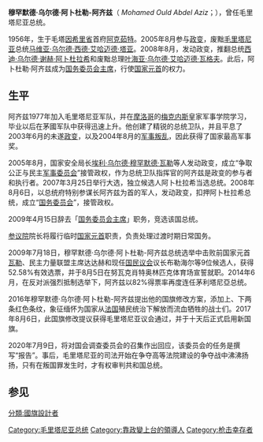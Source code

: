 {{expand language}}
{{Infobox officeholder
|name           = 穆罕默德·乌尔德·阿卜杜勒-阿齐兹<br>{{rtl-lang|ar|محمد ولد عبد العزيز}}
|image          = Mohamed Ould Abdel Aziz August 2014 (cropped).jpg
|office         = [[毛里塔尼亚总统|毛里塔尼亚总统]]
|primeminister  = [[穆拉耶·乌尔德·穆罕默德·拉格达夫|穆拉耶·乌尔德·穆罕默德·拉格达夫]]
|term_start     = 2009年8月5日
|term_end       = 2019年8月1日
|predecessor    = {{le|巴·马马杜·姆巴耶|Ba Mamadou Mbaré}}<small>（代理）</small>
|successor      = [[穆罕默德·乌尔德·加祖瓦尼|穆罕默德·乌尔德·加祖瓦尼]]
|office1        = 第12任[[非洲联盟主席|非洲联盟主席]]
|term_start1    = 2014年1月30日
|term_end1      = 2015年1月30日
|predecessor1   = [[海尔马里亚姆·德萨莱尼|海尔马里亚姆·德萨莱尼]]
|successor1     = [[羅伯·穆加比|羅伯·穆加比]]
|office2        = 毛里塔尼亚国务委员会主席
|primeminister2 = [[穆拉耶·乌尔德·穆罕默德·拉格达夫|穆拉耶·乌尔德·穆罕默德·拉格达夫]]
|term_start2    = 2008年8月6日
|term_end2      = 2009年4月15日<small>（代理）</small>
|predecessor2   = [[西迪·乌尔德·谢赫·阿卜杜拉希|西迪·乌尔德·谢赫·阿卜杜拉希]]
|successor2     = {{le|巴·马马杜·姆巴耶|Ba Mamadou Mbaré}}<small>（代理）</small>
|birth_date     = {{birth date and age|1956|12|20}}
|birth_place    = {{flag|法属西非}}[[阿克茹特|阿克茹特]]<br><small>（今属[[毛里塔尼亚|毛里塔尼亚]]）</small>
|death_date     = 
|death_place    = 
|party          = {{le|争取共和联盟|Union for the Republic (Mauritania)}}
|alma_mater     = 梅克内斯皇家军事学院
|religion       = [[伊斯兰教|伊斯兰教]][[逊尼派|逊尼派]]
|allegiance     = {{flag|Mauritania}}
|branch         = {{army|Mauritania}}
|serviceyears   = 1977－2009
|rank           = [[准将|准将]]
}}

'''穆罕默德·乌尔德·阿卜杜勒-阿齐兹'''（{{lang-ar|محمد ولد عبد العزيز}} ''Mohamed Ould Abdel Aziz''；{{bd|1956年|12月20日|catIdx=A}}），曾任毛里塔尼亚总统。

1956年，生于毛塔[[因希里省|因希里省]]首府[[阿克茹特|阿克茹特]]。2005年8月参与[[政变|政变]]，废黜[[毛里塔尼亚|毛里塔尼亚]]总统[[马维亚·乌尔德·西德·艾哈迈德·塔亚|马维亚·乌尔德·西德·艾哈迈德·塔亚]]。2008年8月，发动政变，推翻总统[[西迪·乌尔德·谢赫·阿卜杜拉希|西迪·乌尔德·谢赫·阿卜杜拉希]]和废黜总理[[叶海亚·乌尔德·艾哈迈德·瓦格夫|叶海亚·乌尔德·艾哈迈德·瓦格夫]]。此后，阿卜杜勒·阿齐兹成为[[国务委员会主席|国务委员会主席]]，行使[[国家元首|国家元首]]的权力。

== 生平 ==
阿齐兹1977年加入毛里塔尼亚军队，并在[[摩洛哥|摩洛哥]]的[[梅克内斯|梅克内斯]]皇家军事学院学习，毕业以后在茅國军队中获得迅速上升。他创建了精锐的总统卫队，并且平息了2003年6月的未遂[[政变|政变]]，以及2004年8月的[[叛乱|军事叛乱]]，因此获得了国家最高军事奖。

2005年8月，国家安全局长[[埃利·乌尔德·穆罕默德·瓦勒|埃利·乌尔德·穆罕默德·瓦勒]]等人发动政变，成立“争取公正与民主[[军事委员会|军事委员会]]”接管政权，作为总统卫队指挥官的阿齐兹是政变的参与者和执行者。2007年3月25日举行大选，独立候选人阿卜杜拉希当选总统。2008年8月6日，以总统府特别参谋长阿齐兹为首的军人，发动政变，扣押阿卜杜拉希总统，成立“[[国务委员会|国务委员会]]”，接管政权。

2009年4月15日辞去「[[国务委员会主席|国务委员会主席]]」职务，竞选该国总统。

[[参议院|参议院]]院长{{le|巴·马马杜|Ba Mamadou Mbaré}}将履行临时[[国家元首|国家元首]]职责，负责处理过渡时期日常国务。

2009年7月18日，穆罕默德·乌尔德·阿卜杜勒-阿齐兹总统选举中击败前国家元首[[埃利·乌尔德·穆罕默德·瓦勒|瓦勒]]、民主力量联盟主席达达赫和现任[[国民议会|国民议会]]议长布勒海尔等9位候选人，获得52.58%有效选票，并于8月5日在努瓦克肖特奥林匹克体育场宣誓就职。2014年6月，在反对派强烈抵制选举下，阿齐兹以82%得票率再度连任茅利塔尼亞总统。

2016年穆罕默德·乌尔德·阿卜杜勒-阿齐兹提出他的国旗修改方案，添加上、下两条红色条纹，象征缅怀为国家从[[法国|法国]]殖民统治下解放而流血牺牲的战士们。2017年8月6日，此国旗修改提议获得毛里塔尼亚议会通过，并于十天后正式启用新国旗。

2020年7月9日，{{le|穆罕默德·阿卜杜勒·阿齐兹|Mohamed Abdel Aziz}}将对国会调查委员会的召集作出回应，该委员会的任务是撰写“报告”。事后，毛里塔尼亚的司法开始在争夺高等法院建设的争夺战中沸沸扬扬，只有在叛国罪发生时，才有权审判共和国总统。

== 参见 ==
{{s-start}}
{{s-off}}
{{s-bef|before=[[西迪·乌尔德·谢赫·阿卜杜拉希|西迪·乌尔德·谢赫·阿卜杜拉希]]<br><small>毛里塔尼亚总统</small>}}
{{s-ttl|title=毛里塔尼亚国务委员会主席|years=2008年－2009年}}
{{s-aft|after={{le|巴·马马杜·姆巴耶|Ba Mamadou Mbaré}}<br><small>（代理）</small>}}

{{s-bef|before={{le|巴·马马杜·姆巴耶|Ba Mamadou Mbaré}}<br><small>（代理）</small>}}
{{s-ttl|title=[[毛里塔尼亚总统|毛里塔尼亚总统]]|years=2009年－2019年}}
{{s-aft|after={{le|穆罕默德·烏爾德·加祖瓦尼|Mohamed Ould Ghazouani}}}}

{{s-dip}}
{{s-bef|before=[[海尔马里亚姆·德萨莱尼|海尔马里亚姆·德萨莱尼]]}}
{{s-ttl|title=[[非洲联盟主席|非洲联盟主席]]|years=2014年－2015年}}
{{s-aft|after=[[羅伯·穆加比|羅伯·穆加比]]}}
{{s-end}}

{{茅利塔尼亞總統}}
{{非洲联盟主席}}
{{DEFAULTSORT: Abdel Aziz, Mohamed Ould}}

[[Category:毛里塔尼亚总统|Category:毛里塔尼亚总统]]
[[Category:靠政變上台的領導人|Category:靠政變上台的領導人]]
[[分類:國旗設計者|分類:國旗設計者]]
[[Category:枪击幸存者|Category:枪击幸存者]]